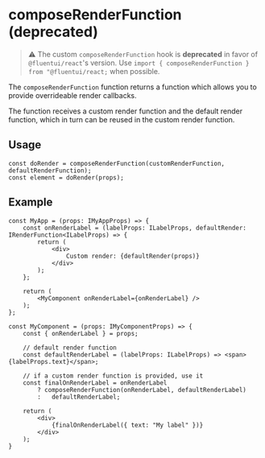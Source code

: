 
<Meta title="Components/Utilities/composeRenderFunction" />

# composeRenderFunction (deprecated)

> ⚠️ The custom `composeRenderFunction` hook is **deprecated** in favor of `@fluentui/react`'s version.
> Use `import { composeRenderFunction } from "@fluentui/react;` when possible.

The `composeRenderFunction` function returns a function which allows you to provide overrideable render callbacks.

The function receives a custom render function and the default render function, which in turn can be reused in the custom render function.

## Usage

```tsx
const doRender = composeRenderFunction(customRenderFunction, defaultRenderFunction);
const element = doRender(props);
```

## Example

```tsx
const MyApp = (props: IMyAppProps) => {
	const onRenderLabel = (labelProps: ILabelProps, defaultRender: IRenderFunction<ILabelProps) => {
		return (
			<div>
				Custom render: {defaultRender(props)}
			</div>
		);
	};

	return (
		<MyComponent onRenderLabel={onRenderLabel} />
	);
};

const MyComponent = (props: IMyComponentProps) => {
	const { onRenderLabel } = props;

	// default render function
	const defaultRenderLabel = (labelProps: ILabelProps) => <span>{labelProps.text}</span>;

	// if a custom render function is provided, use it
	const finalOnRenderLabel = onRenderLabel
		? composeRenderFunction(onRenderLabel, defaultRenderLabel)
		:	defaultRenderLabel;

	return (
		<div>
			{finalOnRenderLabel({ text: "My label" })}
		</div>
	);
}
```
